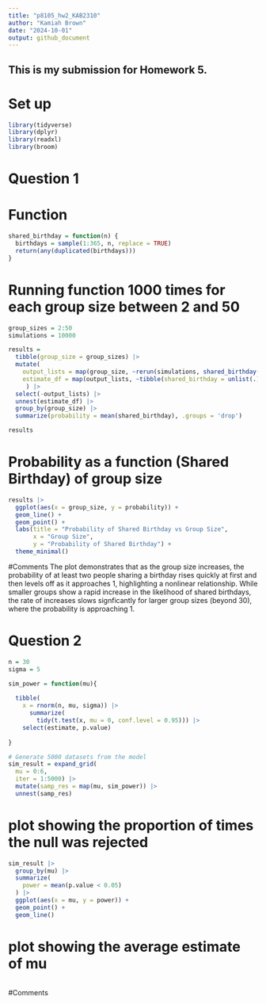 ```yaml
---
title: "p8105_hw2_KAB2310"
author: "Kamiah Brown"
date: "2024-10-01"
output: github_document
---
```

## This is my submission for Homework 5.

# Set up 
```r
library(tidyverse)
library(dplyr)
library(readxl)
library(broom)
```

# Question 1
# Function 
```r
shared_birthday = function(n) {
  birthdays = sample(1:365, n, replace = TRUE)
  return(any(duplicated(birthdays)))
}
```

# Running function 1000 times for each group size between 2 and 50
```r
group_sizes = 2:50
simulations = 10000

results = 
  tibble(group_size = group_sizes) |>
  mutate(
    output_lists = map(group_size, ~rerun(simulations, shared_birthday(.x))),
    estimate_df = map(output_lists, ~tibble(shared_birthday = unlist(.)))
     ) |>
  select(-output_lists) |>
  unnest(estimate_df) |>
  group_by(group_size) |>
  summarize(probability = mean(shared_birthday), .groups = 'drop')

results
```

# Probability as a function (Shared Birthday) of group size
```r
results |>
  ggplot(aes(x = group_size, y = probability)) +
  geom_line() +
  geom_point() +
  labs(title = "Probability of Shared Birthday vs Group Size",
       x = "Group Size",
       y = "Probability of Shared Birthday") +
  theme_minimal()
```

#Comments
The plot demonstrates that as the group size increases, the probability of at least two people sharing a birthday rises quickly at first and then levels off as it approaches 1, highlighting a nonlinear relationship. While smaller groups show a rapid increase in the likelihood of shared birthdays, the rate of increases slows signficantly for larger group sizes (beyond 30), where the probability is approaching 1.

# Question 2 
```r
n = 30
sigma = 5

sim_power = function(mu){
  
  tibble(
    x = rnorm(n, mu, sigma)) |> 
      summarize(
        tidy(t.test(x, mu = 0, conf.level = 0.95))) |> 
    select(estimate, p.value)
  
}

# Generate 5000 datasets from the model
sim_result = expand_grid(
  mu = 0:6,
  iter = 1:5000) |> 
  mutate(samp_res = map(mu, sim_power)) |> 
  unnest(samp_res)

```
# plot showing the proportion of times the null was rejected 
```r
sim_result |> 
  group_by(mu) |> 
  summarize(
    power = mean(p.value < 0.05)
  ) |> 
  ggplot(aes(x = mu, y = power)) +
  geom_point() +
  geom_line()
```

# plot showing the average estimate of mu 
```r

```

#Comments 




